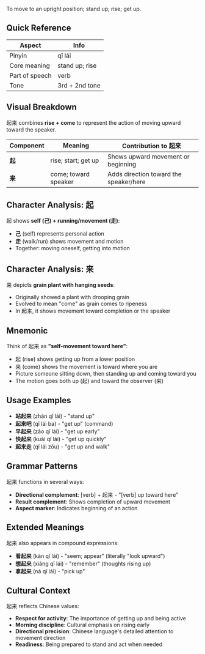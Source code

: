 To move to an upright position; stand up; rise; get up.

## Quick Reference

| Aspect         | Info           |
| -------------- | -------------- |
| Pinyin         | qǐ lái         |
| Core meaning   | stand up; rise |
| Part of speech | verb           |
| Tone           | 3rd + 2nd tone |

## Visual Breakdown

起来 combines **rise + come** to represent the action of moving upward toward the speaker.

| Component | Meaning              | Contribution to 起来                   |
| --------- | -------------------- | -------------------------------------- |
| **起**    | rise; start; get up  | Shows upward movement or beginning     |
| **来**    | come; toward speaker | Adds direction toward the speaker/here |

## Character Analysis: 起

起 shows **self (己) + running/movement (走)**:

- **己** (self) represents personal action
- **走** (walk/run) shows movement and motion
- Together: moving oneself, getting into motion

## Character Analysis: 来

来 depicts **grain plant with hanging seeds**:

- Originally showed a plant with drooping grain
- Evolved to mean "come" as grain comes to ripeness
- In 起来, it shows movement toward completion or the speaker

## Mnemonic

Think of 起来 as **"self-movement toward here"**:

- 起 (rise) shows getting up from a lower position
- 来 (come) shows the movement is toward where you are
- Picture someone sitting down, then standing up and coming toward you
- The motion goes both up (起) and toward the observer (来)

## Usage Examples

- **站起来** (zhàn qǐ lái) - "stand up"
- **起来吧** (qǐ lái ba) - "get up" (command)
- **早起来** (zǎo qǐ lái) - "get up early"
- **快起来** (kuài qǐ lái) - "get up quickly"
- **起来走** (qǐ lái zǒu) - "get up and walk"

## Grammar Patterns

起来 functions in several ways:

- **Directional complement**: [verb] + 起来 - "[verb] up toward here"
- **Result complement**: Shows completion of upward movement
- **Aspect marker**: Indicates beginning of an action

## Extended Meanings

起来 also appears in compound expressions:

- **看起来** (kàn qǐ lái) - "seem; appear" (literally "look upward")
- **想起来** (xiǎng qǐ lái) - "remember" (thoughts rising up)
- **拿起来** (ná qǐ lái) - "pick up"

## Cultural Context

起来 reflects Chinese values:

- **Respect for activity**: The importance of getting up and being active
- **Morning discipline**: Cultural emphasis on rising early
- **Directional precision**: Chinese language's detailed attention to movement direction
- **Readiness**: Being prepared to stand and act when needed
